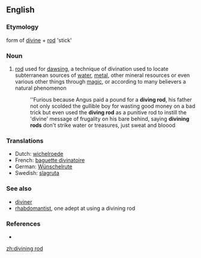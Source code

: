 {{wikipedia}}
==English==

===Etymology===
form of [[divine]] + [[rod]] 'stick'

===Noun===
{{en-noun}}

# [[rod]] used for [[dawsing]], a technique of divination used to locate subterranean sources of [[water]], [[metal]], other mineral resources or even various other things through [[magic]], or according to many believers a natural phenomenon
#: ''Furious because Angus paid a pound for a '''diving rod''', his father not only scolded the gullible boy for wasting good money on a bad trick but even used the '''diving rod''' as a punitive rod to instill the 'divine' message of frugality on his bare behind, saying '''divining rods''' don't strike water or treasures, just sweat and bloood

===Translations===
{{rfc-level|Translations at L3+ (AutoFormat would have corrected level of Translations)}}
* Dutch: [[wichelroede]]
* French: [[baguette divinatoire]] {{f}}
* German: [[Wünschelrute]]
* Swedish: [[slagruta]]

===See also===
* [[diviner]]
* [[rhabdomantist]], one adept at using a divining rod

===References===
* {{R:Websters}}

[[zh:divining rod]]